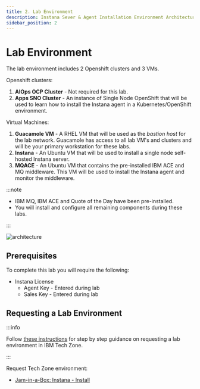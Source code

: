 ```yaml
---
title: 2. Lab Environment
description: Instana Sever & Agent Installation Environment Architecture
sidebar_position: 2
---
```


# Lab Environment

The lab environment includes 2 Openshift clusters and 3 VMs.

Openshift clusters:

1. **AIOps OCP Cluster** - Not required for this lab.
2. **Apps SNO Cluster** - An instance of Single Node OpenShift that will be used
   to learn how to install the Instana agent in a Kubernetes/OpenShift
   environment.

Virtual Machines:

1. **Guacamole VM** - A RHEL VM that will be used as the _bastion host_ for the
   lab network. Guacamole has access to all lab VM's and clusters and will be
   your primary workstation for these labs.
2. **Instana** - An Ubuntu VM that will be used to install a single node
   self-hosted Instana server.
3. **MQACE** - An Ubuntu VM that contains the pre-installed IBM ACE and MQ
   middleware. This VM will be used to install the Instana agent and monitor the
   middleware.

:::note

- IBM MQ, IBM ACE and Quote of the Day have been pre-installed.
- You will install and configure all remaining components during these labs.

:::

![architecture](images/architecture-instana.png)

## Prerequisites

To complete this lab you will require the following:

- Instana License
  - Agent Key - Entered during lab
  - Sales Key - Entered during lab

## Requesting a Lab Environment

:::info

Follow
[these instructions](/waiops-tech-jam/labs/jam-in-a-box/#requesting-a-lab-environment)
for step by step guidance on requesting a lab environment in IBM Tech Zone.

:::

Request Tech Zone environment:

- [Jam-in-a-Box: Instana - Install](https://techzone.ibm.com/my/reservations/create/649cd328fc016400174bed25)

